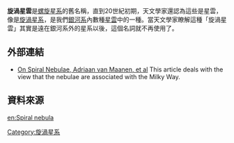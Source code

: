 '''旋渦星雲'''是[[旋渦星系|螺旋星系]]的舊名稱，直到20世紀初期，天文學家還認為這些是星雲，像是[[M51|旋渦星系]]，是我們[[銀河系|銀河系]]內數種[[星雲|星雲]]中的一種。當天文學家瞭解這種「旋渦星雲」其實是遠在銀河系外的星系以後，這個名詞就不再使用了。

== 外部連結 ==
* [https://web.archive.org/web/20070203190107/http://www.datasync.com/~rsf1/avm-bib.htm On Spiral Nebulae, Adriaan van Maanen, et al] This article deals with the view that the nebulae are associated with the Milky Way.

== 資料來源 ==
{{Translation/Ref|en|spiral nebulae}}

{{天文小作品}}
[[Category:旋渦星系|Category:旋渦星系]]

[[en:Spiral_nebula|en:Spiral nebula]]